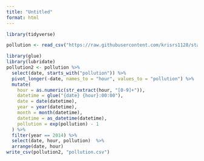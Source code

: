 ```yaml
---
title: "Untitled"
format: html
---
```


```r
library(tidyverse)
```


```r
pollution <- read_csv("https://raw.githubusercontent.com/krisrs1128/stat479_s22/main/_slides/week9/exercises/pollution_wide.csv")

```

```r
library(glue)
library(lubridate)
pollution2 <- pollution %>%
  select(date, starts_with("pollution")) %>%
  pivot_longer(-date, names_to = "hour", values_to = "pollution") %>%
  mutate(
    hour = as.numeric(str_extract(hour, "[0-9]+")),
    datetime = glue("{date} {hour}:00:00"),
    date = date(datetime),
    year = year(datetime),
    month = month(datetime),
    datetime = as_datetime(datetime),
    pollution = exp(pollution) - 1
  ) %>%
  filter(year == 2014) %>%
  select(date, hour, pollution)  %>%
  arrange(date, hour)
write_csv(pollution2, "pollution.csv")
```

